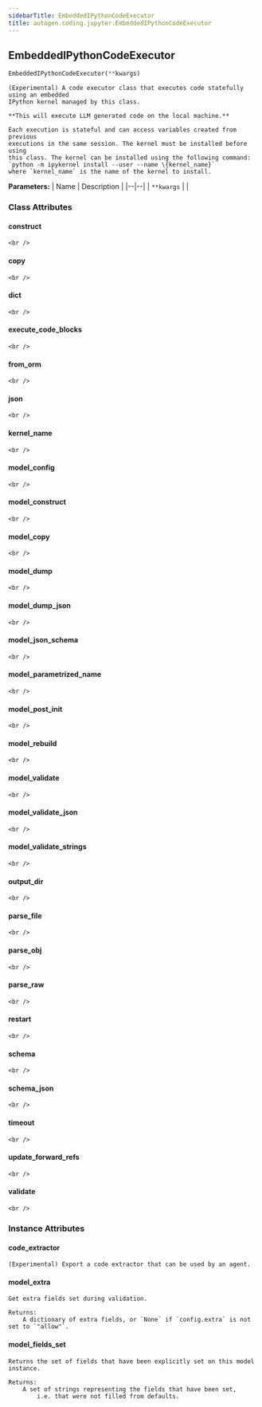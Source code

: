 ```yaml
---
sidebarTitle: EmbeddedIPythonCodeExecutor
title: autogen.coding.jupyter.EmbeddedIPythonCodeExecutor
---
```

<h2 id="autogen.coding.jupyter.EmbeddedIPythonCodeExecutor" class="doc doc-heading">
    <code class="doc-symbol doc-symbol-heading doc-symbol-class"></code>
    <span class="doc doc-object-name doc-class-name">EmbeddedIPythonCodeExecutor</span>
    <a href="#autogen.coding.jupyter.EmbeddedIPythonCodeExecutor" class="headerlink" title="Permanent link"></a>
</h2>

```python
EmbeddedIPythonCodeExecutor(**kwargs)
```

    (Experimental) A code executor class that executes code statefully using an embedded
    IPython kernel managed by this class.
    
    **This will execute LLM generated code on the local machine.**
    
    Each execution is stateful and can access variables created from previous
    executions in the same session. The kernel must be installed before using
    this class. The kernel can be installed using the following command:
    `python -m ipykernel install --user --name \{kernel_name}`
    where `kernel_name` is the name of the kernel to install.

<b>Parameters:</b>
| Name | Description |
|--|--|
| `**kwargs` |  |

### Class Attributes

<code class="doc-symbol doc-symbol-heading doc-symbol-attribute"></code>
#### construct
<a href="#autogen.coding.jupyter.EmbeddedIPythonCodeExecutor.construct" class="headerlink" title="Permanent link"></a>

    <br />

<code class="doc-symbol doc-symbol-heading doc-symbol-attribute"></code>
#### copy
<a href="#autogen.coding.jupyter.EmbeddedIPythonCodeExecutor.copy" class="headerlink" title="Permanent link"></a>

    <br />

<code class="doc-symbol doc-symbol-heading doc-symbol-attribute"></code>
#### dict
<a href="#autogen.coding.jupyter.EmbeddedIPythonCodeExecutor.dict" class="headerlink" title="Permanent link"></a>

    <br />

<code class="doc-symbol doc-symbol-heading doc-symbol-attribute"></code>
#### execute_code_blocks
<a href="#autogen.coding.jupyter.EmbeddedIPythonCodeExecutor.execute_code_blocks" class="headerlink" title="Permanent link"></a>

    <br />

<code class="doc-symbol doc-symbol-heading doc-symbol-attribute"></code>
#### from_orm
<a href="#autogen.coding.jupyter.EmbeddedIPythonCodeExecutor.from_orm" class="headerlink" title="Permanent link"></a>

    <br />

<code class="doc-symbol doc-symbol-heading doc-symbol-attribute"></code>
#### json
<a href="#autogen.coding.jupyter.EmbeddedIPythonCodeExecutor.json" class="headerlink" title="Permanent link"></a>

    <br />

<code class="doc-symbol doc-symbol-heading doc-symbol-attribute"></code>
#### kernel_name
<a href="#autogen.coding.jupyter.EmbeddedIPythonCodeExecutor.kernel_name" class="headerlink" title="Permanent link"></a>

    <br />

<code class="doc-symbol doc-symbol-heading doc-symbol-attribute"></code>
#### model_config
<a href="#autogen.coding.jupyter.EmbeddedIPythonCodeExecutor.model_config" class="headerlink" title="Permanent link"></a>

    <br />

<code class="doc-symbol doc-symbol-heading doc-symbol-attribute"></code>
#### model_construct
<a href="#autogen.coding.jupyter.EmbeddedIPythonCodeExecutor.model_construct" class="headerlink" title="Permanent link"></a>

    <br />

<code class="doc-symbol doc-symbol-heading doc-symbol-attribute"></code>
#### model_copy
<a href="#autogen.coding.jupyter.EmbeddedIPythonCodeExecutor.model_copy" class="headerlink" title="Permanent link"></a>

    <br />

<code class="doc-symbol doc-symbol-heading doc-symbol-attribute"></code>
#### model_dump
<a href="#autogen.coding.jupyter.EmbeddedIPythonCodeExecutor.model_dump" class="headerlink" title="Permanent link"></a>

    <br />

<code class="doc-symbol doc-symbol-heading doc-symbol-attribute"></code>
#### model_dump_json
<a href="#autogen.coding.jupyter.EmbeddedIPythonCodeExecutor.model_dump_json" class="headerlink" title="Permanent link"></a>

    <br />

<code class="doc-symbol doc-symbol-heading doc-symbol-attribute"></code>
#### model_json_schema
<a href="#autogen.coding.jupyter.EmbeddedIPythonCodeExecutor.model_json_schema" class="headerlink" title="Permanent link"></a>

    <br />

<code class="doc-symbol doc-symbol-heading doc-symbol-attribute"></code>
#### model_parametrized_name
<a href="#autogen.coding.jupyter.EmbeddedIPythonCodeExecutor.model_parametrized_name" class="headerlink" title="Permanent link"></a>

    <br />

<code class="doc-symbol doc-symbol-heading doc-symbol-attribute"></code>
#### model_post_init
<a href="#autogen.coding.jupyter.EmbeddedIPythonCodeExecutor.model_post_init" class="headerlink" title="Permanent link"></a>

    <br />

<code class="doc-symbol doc-symbol-heading doc-symbol-attribute"></code>
#### model_rebuild
<a href="#autogen.coding.jupyter.EmbeddedIPythonCodeExecutor.model_rebuild" class="headerlink" title="Permanent link"></a>

    <br />

<code class="doc-symbol doc-symbol-heading doc-symbol-attribute"></code>
#### model_validate
<a href="#autogen.coding.jupyter.EmbeddedIPythonCodeExecutor.model_validate" class="headerlink" title="Permanent link"></a>

    <br />

<code class="doc-symbol doc-symbol-heading doc-symbol-attribute"></code>
#### model_validate_json
<a href="#autogen.coding.jupyter.EmbeddedIPythonCodeExecutor.model_validate_json" class="headerlink" title="Permanent link"></a>

    <br />

<code class="doc-symbol doc-symbol-heading doc-symbol-attribute"></code>
#### model_validate_strings
<a href="#autogen.coding.jupyter.EmbeddedIPythonCodeExecutor.model_validate_strings" class="headerlink" title="Permanent link"></a>

    <br />

<code class="doc-symbol doc-symbol-heading doc-symbol-attribute"></code>
#### output_dir
<a href="#autogen.coding.jupyter.EmbeddedIPythonCodeExecutor.output_dir" class="headerlink" title="Permanent link"></a>

    <br />

<code class="doc-symbol doc-symbol-heading doc-symbol-attribute"></code>
#### parse_file
<a href="#autogen.coding.jupyter.EmbeddedIPythonCodeExecutor.parse_file" class="headerlink" title="Permanent link"></a>

    <br />

<code class="doc-symbol doc-symbol-heading doc-symbol-attribute"></code>
#### parse_obj
<a href="#autogen.coding.jupyter.EmbeddedIPythonCodeExecutor.parse_obj" class="headerlink" title="Permanent link"></a>

    <br />

<code class="doc-symbol doc-symbol-heading doc-symbol-attribute"></code>
#### parse_raw
<a href="#autogen.coding.jupyter.EmbeddedIPythonCodeExecutor.parse_raw" class="headerlink" title="Permanent link"></a>

    <br />

<code class="doc-symbol doc-symbol-heading doc-symbol-attribute"></code>
#### restart
<a href="#autogen.coding.jupyter.EmbeddedIPythonCodeExecutor.restart" class="headerlink" title="Permanent link"></a>

    <br />

<code class="doc-symbol doc-symbol-heading doc-symbol-attribute"></code>
#### schema
<a href="#autogen.coding.jupyter.EmbeddedIPythonCodeExecutor.schema" class="headerlink" title="Permanent link"></a>

    <br />

<code class="doc-symbol doc-symbol-heading doc-symbol-attribute"></code>
#### schema_json
<a href="#autogen.coding.jupyter.EmbeddedIPythonCodeExecutor.schema_json" class="headerlink" title="Permanent link"></a>

    <br />

<code class="doc-symbol doc-symbol-heading doc-symbol-attribute"></code>
#### timeout
<a href="#autogen.coding.jupyter.EmbeddedIPythonCodeExecutor.timeout" class="headerlink" title="Permanent link"></a>

    <br />

<code class="doc-symbol doc-symbol-heading doc-symbol-attribute"></code>
#### update_forward_refs
<a href="#autogen.coding.jupyter.EmbeddedIPythonCodeExecutor.update_forward_refs" class="headerlink" title="Permanent link"></a>

    <br />

<code class="doc-symbol doc-symbol-heading doc-symbol-attribute"></code>
#### validate
<a href="#autogen.coding.jupyter.EmbeddedIPythonCodeExecutor.validate" class="headerlink" title="Permanent link"></a>

    <br />

### Instance Attributes

<code class="doc-symbol doc-symbol-heading doc-symbol-attribute"></code>
#### code_extractor
<a href="#autogen.coding.jupyter.EmbeddedIPythonCodeExecutor.code_extractor" class="headerlink" title="Permanent link"></a>

    (Experimental) Export a code extractor that can be used by an agent.

<code class="doc-symbol doc-symbol-heading doc-symbol-attribute"></code>
#### model_extra
<a href="#autogen.coding.jupyter.EmbeddedIPythonCodeExecutor.model_extra" class="headerlink" title="Permanent link"></a>

    Get extra fields set during validation.
    
    Returns:
        A dictionary of extra fields, or `None` if `config.extra` is not set to `"allow"`.

<code class="doc-symbol doc-symbol-heading doc-symbol-attribute"></code>
#### model_fields_set
<a href="#autogen.coding.jupyter.EmbeddedIPythonCodeExecutor.model_fields_set" class="headerlink" title="Permanent link"></a>

    Returns the set of fields that have been explicitly set on this model instance.
    
    Returns:
        A set of strings representing the fields that have been set,
            i.e. that were not filled from defaults.